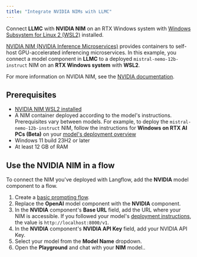 ```yaml
---
title: "Integrate NVIDIA NIMs with LLMC"
---
```


Connect **LLMC** with **NVIDIA NIM** on an RTX Windows system with [Windows Subsystem for Linux 2 (WSL2)](https://learn.microsoft.com/en-us/windows/wsl/install) installed.

[NVIDIA NIM (NVIDIA Inference Microservices)](https://docs.nvidia.com/nim/index.html) provides containers to self-host GPU-accelerated inferencing microservices. In this example, you connect a model component in **LLMC** to a deployed `mistral-nemo-12b-instruct` NIM on an **RTX Windows system** with **WSL2**.

For more information on NVIDIA NIM, see the [NVIDIA documentation](https://docs.nvidia.com/nim/index.html).

## Prerequisites

- [NVIDIA NIM WSL2 installed](https://docs.nvidia.com/nim/wsl2/latest/getting-started.html)
- A NIM container deployed according to the model's instructions. Prerequisites vary between models. For example, to deploy the `mistral-nemo-12b-instruct` NIM, follow the instructions for **Windows on RTX AI PCs (Beta)** on your [model's deployment overview](https://build.nvidia.com/nv-mistralai/mistral-nemo-12b-instruct/deploy?environment=wsl2.md)
- Windows 11 build 23H2 or later
- At least 12 GB of RAM

## Use the NVIDIA NIM in a flow

To connect the NIM you've deployed with Langflow, add the **NVIDIA** model component to a flow.

1. Create a [basic prompting flow](https://docs.langflow.org/get-started-quickstart).
2. Replace the **OpenAI** model component with the **NVIDIA** component.
3. In the **NVIDIA** component's **Base URL** field, add the URL where your NIM is accessible. If you followed your model's [deployment instructions](https://build.nvidia.com/nv-mistralai/mistral-nemo-12b-instruct/deploy?environment=wsl2.md), the value is `http://localhost:8000/v1`.
4. In the **NVIDIA** component's **NVIDIA API Key** field, add your NVIDIA API Key.
5. Select your model from the **Model Name** dropdown.
6. Open the **Playground** and chat with your **NIM** model..